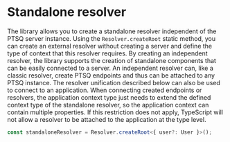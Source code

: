 # Standalone resolver

The library allows you to create a standalone resolver independent of the PTSQ server instance.
Using the `Resolver.createRoot` static method, you can create an external resolver without creating a server and define the type of context that this resolver requires.
By creating an independent resolver, the library supports the creation of standalone components that can be easily connected to a server.
An independent resolver can, like a classic resolver, create PTSQ endpoints and thus can be attached to any PTSQ instance.
The resolver unification described below can also be used to connect to an application.
When connecting created endpoints or resolvers, the application context type just needs to extend the defined context type of the standalone resolver, so the application context can contain multiple properties.
If this restriction does not apply, TypeScript will not allow a resolver to be attached to the application at the type level.

```ts copy filename="Standalone resolver with context requiremens"
const standaloneResolver = Resolver.createRoot<{ user?: User }>();
```
